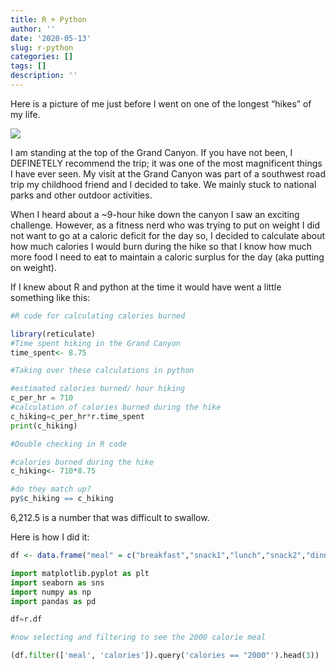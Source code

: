 ```yaml
---
title: R + Python
author: ''
date: '2020-05-13'
slug: r-python
categories: []
tags: []
description: ''
---
```


Here is a picture of me just before I went on one of the longest "hikes" of my life.

![](/blog/2020-05-13-r-python_files/blogpic.jpg)

  I am standing at the top of the Grand Canyon. If you have not been, I DEFINETELY recommend the trip; it was one of the most magnificent things I have ever seen. My visit at the Grand Canyon was part of a southwest road trip my childhood friend and I decided to take. We mainly stuck to national parks and other outdoor activities. 
  
  When I heard about a ~9-hour hike down the canyon I saw an exciting challenge. However, as a fitness nerd who was trying to put on weight I did not want to go at a caloric deficit for the day so, I decided to calculate about how much calories I would burn during the hike so that I know how much more food I need to eat to maintain a caloric surplus for the day (aka putting on weight).
  
  If I knew about R and python at the time it would have went a little something like this:

```R
#R code for calculating calories burned

library(reticulate)
#Time spent hiking in the Grand Canyon
time_spent<- 8.75
```



```python
#Taking over these calculations in python

#estimated calories burned/ hour hiking
c_per_hr = 710
#calculation of calories burned during the hike
c_hiking=c_per_hr*r.time_spent
print(c_hiking)
```

```R
#Double checking in R code

#calories burned during the hike
c_hiking<- 710*8.75

#do they match up?
py$c_hiking == c_hiking
```

6,212.5 is a number that was difficult to swallow. 

Here is how I did it:

```R
df <- data.frame("meal" = c("breakfast","snack1","lunch","snack2","dinner","snack3"), "calories" = c(1425, 500, 1575, 450, 2000, 550))
```


```python
import matplotlib.pyplot as plt 
import seaborn as sns 
import numpy as np 
import pandas as pd 

df=r.df

#now selecting and filtering to see the 2000 calorie meal

(df.filter(['meal', 'calories']).query('calories == "2000"').head(3))

```
